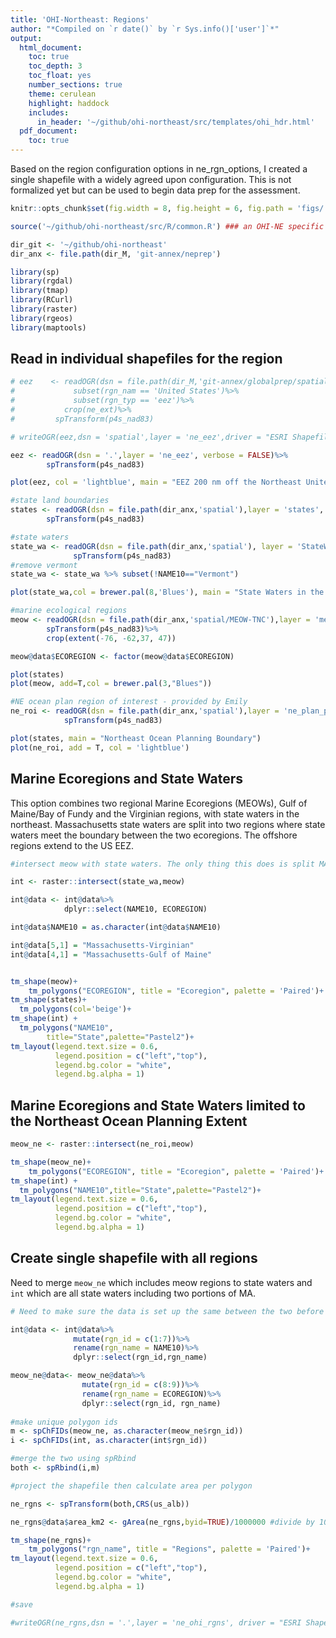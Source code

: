 ```yaml
---
title: 'OHI-Northeast: Regions'
author: "*Compiled on `r date()` by `r Sys.info()['user']`*"
output:
  html_document:
    toc: true
    toc_depth: 3
    toc_float: yes
    number_sections: true
    theme: cerulean
    highlight: haddock
    includes: 
      in_header: '~/github/ohi-northeast/src/templates/ohi_hdr.html'
  pdf_document:
    toc: true
---
```


Based on the region configuration options in ne_rgn_options, I created a single shapefile with a widely agreed upon configuration. This is not formalized yet but can be used to begin data prep for the assessment.

```r

knitr::opts_chunk$set(fig.width = 8, fig.height = 6, fig.path = 'figs/', message = FALSE, warning = FALSE, root.dir = "ohi-northeast")

source('~/github/ohi-northeast/src/R/common.R') ### an OHI-NE specific version of common.R

dir_git <- '~/github/ohi-northeast'
dir_anx <- file.path(dir_M, 'git-annex/neprep')

library(sp)
library(rgdal)
library(tmap)
library(RCurl)
library(raster)
library(rgeos)
library(maptools)

```

## Read in individual shapefiles for the region

```r

# eez    <- readOGR(dsn = file.path(dir_M,'git-annex/globalprep/spatial/d2014/data'),layer = 'regions_gcs')%>%
#             subset(rgn_nam == 'United States')%>%
#             subset(rgn_typ == 'eez')%>%
#           crop(ne_ext)%>%
#         spTransform(p4s_nad83)

# writeOGR(eez,dsn = 'spatial',layer = 'ne_eez',driver = "ESRI Shapefile")

eez <- readOGR(dsn = '.',layer = 'ne_eez', verbose = FALSE)%>%
        spTransform(p4s_nad83)

plot(eez, col = 'lightblue', main = "EEZ 200 nm off the Northeast United States")

#state land boundaries
states <- readOGR(dsn = file.path(dir_anx,'spatial'),layer = 'states', verbose = FALSE)%>%subset(STATE_NAME %in% c('Maine','New Hampshire','Massachusetts','Vermont','Connecticut','New York','Rhode Island', 'New Jersey','Delaware','Pennsylvania'))%>%
        spTransform(p4s_nad83)

#state waters
state_wa <- readOGR(dsn = file.path(dir_anx,'spatial'), layer = 'StateWaters', verbose = FALSE)%>%
              spTransform(p4s_nad83)
#remove vermont
state_wa <- state_wa %>% subset(!NAME10=="Vermont")

plot(state_wa,col = brewer.pal(8,'Blues'), main = "State Waters in the Northeast")

#marine ecological regions
meow <- readOGR(dsn = file.path(dir_anx,'spatial/MEOW-TNC'),layer = 'meow_ecos_ne', verbose = FALSE)%>%
        spTransform(p4s_nad83)%>%
        crop(extent(-76, -62,37, 47))

meow@data$ECOREGION <- factor(meow@data$ECOREGION)

plot(states)
plot(meow, add=T,col = brewer.pal(3,"Blues"))

#NE ocean plan region of interest - provided by Emily
ne_roi <- readOGR(dsn = file.path(dir_anx,'spatial'),layer = 'ne_plan_poly', verbose = FALSE)%>%
            spTransform(p4s_nad83)

plot(states, main = "Northeast Ocean Planning Boundary")
plot(ne_roi, add = T, col = 'lightblue')

```

## Marine Ecoregions and State Waters

This option combines two regional Marine Ecoregions (MEOWs), Gulf of Maine/Bay of Fundy and the Virginian regions, with state waters in the northeast. Massachusetts state waters are split into two regions where state waters meet the boundary between the two ecoregions. The offshore regions extend to the US EEZ.

```r
#intersect meow with state waters. The only thing this does is split MASS waters into two polygons, at the boundary between Gulf of Maine and the "Virginian" region

int <- raster::intersect(state_wa,meow)

int@data <- int@data%>%
            dplyr::select(NAME10, ECOREGION)

int@data$NAME10 = as.character(int@data$NAME10)

int@data[5,1] = "Massachusetts-Virginian"
int@data[4,1] = "Massachusetts-Gulf of Maine"


tm_shape(meow)+
    tm_polygons("ECOREGION", title = "Ecoregion", palette = 'Paired')+
tm_shape(states)+
  tm_polygons(col='beige')+
tm_shape(int) + 
  tm_polygons("NAME10", 
        title="State",palette="Pastel2")+
tm_layout(legend.text.size = 0.6,
          legend.position = c("left","top"),
          legend.bg.color = "white",
          legend.bg.alpha = 1)

```

## Marine Ecoregions and State Waters limited to the Northeast Ocean Planning Extent


```r

meow_ne <- raster::intersect(ne_roi,meow)

tm_shape(meow_ne)+
    tm_polygons("ECOREGION", title = "Ecoregion", palette = 'Paired')+
tm_shape(int) + 
  tm_polygons("NAME10",title="State",palette="Pastel2")+
tm_layout(legend.text.size = 0.6,
          legend.position = c("left","top"),
          legend.bg.color = "white",
          legend.bg.alpha = 1)

```

## Create single shapefile with all regions

Need to merge `meow_ne` which includes meow regions to state waters and `int` which are all state waters including two portions of MA.

```r
# Need to make sure the data is set up the same between the two before merging

int@data <- int@data%>%
              mutate(rgn_id = c(1:7))%>%
              rename(rgn_name = NAME10)%>%
              dplyr::select(rgn_id,rgn_name)

meow_ne@data<- meow_ne@data%>%
                mutate(rgn_id = c(8:9))%>%
                rename(rgn_name = ECOREGION)%>%
                dplyr::select(rgn_id, rgn_name)
                        
#make unique polygon ids
m <- spChFIDs(meow_ne, as.character(meow_ne$rgn_id))
i <- spChFIDs(int, as.character(int$rgn_id))

#merge the two using spRbind
both <- spRbind(i,m)

#project the shapefile then calculate area per polygon

ne_rgns <- spTransform(both,CRS(us_alb))

ne_rgns@data$area_km2 <- gArea(ne_rgns,byid=TRUE)/1000000 #divide by 1000m*1000m

tm_shape(ne_rgns)+
    tm_polygons("rgn_name", title = "Regions", palette = 'Paired')+
tm_layout(legend.text.size = 0.6,
          legend.position = c("left","top"),
          legend.bg.color = "white",
          legend.bg.alpha = 1)

#save

#writeOGR(ne_rgns,dsn = '.',layer = 'ne_ohi_rgns', driver = "ESRI Shapefile")

```


